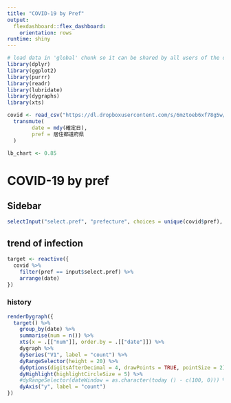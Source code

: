 ```yaml
---
title: "COVID-19 by Pref"
output:
  flexdashboard::flex_dashboard:
    orientation: rows
runtime: shiny
---
```


```r
# load data in 'global' chunk so it can be shared by all users of the dashboard
library(dplyr)
library(ggplot2)
library(purrr)
library(readr)
library(lubridate)
library(dygraphs)
library(xts)
```

```r
covid <- read_csv("https://dl.dropboxusercontent.com/s/6mztoeb6xf78g5w/COVID-19.csv") %>%
  transmute(
	    date = mdy(確定日),
	    pref = 居住都道府県
  )
```

```r
lb_chart <- 0.85

```


COVID-19 by pref
=======================================================================

Sidebar{.sidebar}
-----------------------------------------------------------------------
```r
selectInput("select.pref", "prefecture", choices = unique(covid$pref), selected = "京都府")

```

trend of infection {data-height=800}
-----------------------------------------------------------------------

```r
target <- reactive({
  covid %>%
    filter(pref == input$select.pref) %>%
    arrange(date) 
})
```

### history
```r
renderDygraph({
  target() %>%
    group_by(date) %>%
    summarise(num = n()) %>%
    xts(x = .[["num"]], order.by = .[["date"]]) %>%
    dygraph %>%
    dySeries("V1", label = "count") %>%
    dyRangeSelector(height = 20) %>%
    dyOptions(digitsAfterDecimal = 4, drawPoints = TRUE, pointSize = 2) %>%
    dyHighlight(highlightCircleSize = 5) %>%
    #dyRangeSelector(dateWindow = as.character(today () - c(100, 0))) %>%
    dyAxis("y", label = "count")
})
```

